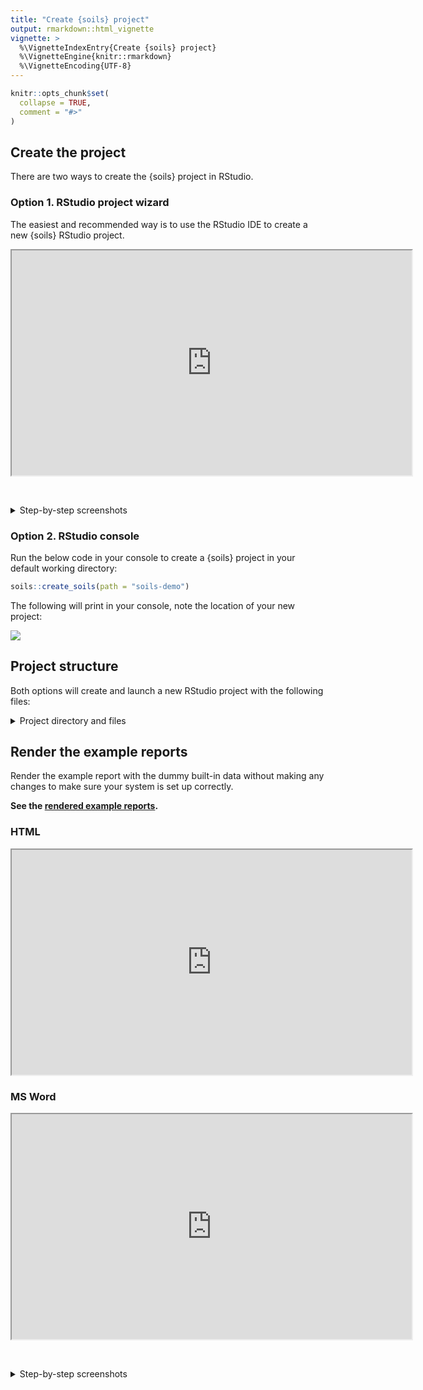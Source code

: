 ```yaml
---
title: "Create {soils} project"
output: rmarkdown::html_vignette
vignette: >
  %\VignetteIndexEntry{Create {soils} project}
  %\VignetteEngine{knitr::rmarkdown}
  %\VignetteEncoding{UTF-8}
---
```


```r
knitr::opts_chunk$set(
  collapse = TRUE,
  comment = "#>"
)
```

## Create the project

There are two ways to create the {soils} project in RStudio.

### Option 1. RStudio project wizard

The easiest and recommended way is to use the RStudio IDE to create a new {soils} RStudio project.

<iframe src="https://drive.google.com/file/d/1My0E5fq5HipvCFCRQyQ4DBmbnqt5KlwV/preview" width="640" height="360" allow="autoplay; fullscreen;">

</iframe>

<br>

<details closed>

<summary>Step-by-step screenshots</summary>

<br> `Open RStudio` \> `File` \> `New Project` \> `New Directory` \> **`Quarto Soil Health Report`**

![](../man/figures/project_wizard-1.png){fig-alt="Screenshot of RStudio New Project Wizard with Quarto Soil Health Report selected."}

Enter your desired directory name, browse to where you want the project to live, and check whether you want the project to open in a new RStudio session.

![](../man/figures/project_wizard-2.png){fig-alt="Screenshot of RStudio New Project Wizard for Quarto Soil Health Report. Enter directory name, path, and check whether you want the project to open in a new RStudio session."}

A new RStudio project will open with the template Quarto report and a script to render all reports. Other documents and resources will appear in the files pane.

![](../man/figures/new_project.png){fig-alt="Screenshot of new RStudio project called demo-soils. A Quarto file called 01_producer-report.qmd is open and there is a tab for an R script called render_reports.R that renders all reports at once. The files pane is open with a project directory full of other Quarto files, styling resources, example images and data."}

</details>

### Option 2. RStudio console

Run the below code in your console to create a {soils} project in your default working directory:

```r
soils::create_soils(path = "soils-demo")
```

The following will print in your console, note the location of your new project:

![](../man/figures/create_soils.png){fig-alt="Output from running soils::create_soils(path = 'soils-demo') in the RStudio console"}

## Project structure

Both options will create and launch a new RStudio project with the following files:

<details closed>

<summary>Project directory and files</summary>

```         
├── 01_producer-report.qmd
├── 02_section-template.qmd
├── 03_project-summary.qmd
├── 04_soil-health-background.qmd
├── 05_physical-measurements.qmd
├── 06_biological-measurements.qmd
├── 07_chemical-measurements.qmd
├── 08_looking-forward.qmd
├── 09_acknowledgement.qmd
├── data
│   ├── data-dictionary.csv
│   └── washi-data.csv
├── images
│   ├── biological.png
│   ├── chemical.png
│   ├── logo.png
│   └── physical.png
├── R
│   └── render-reports.R
├── resources
│   ├── styles.css
│   └── word-template.docx
└── soils-demo.Rproj
```

</details>

## Render the example reports

Render the example report with the dummy built-in data without making any changes to make sure your system is set up correctly.

**See the [rendered example reports](https://wa-department-of-agriculture.github.io/soils/articles/examples.html).**

### HTML

<iframe src="https://drive.google.com/file/d/1qlU0w2EN7nzoH2OGzRWEqhan-g9dVh7e/preview" width="640" height="360" allow="autoplay; fullscreen;">

</iframe>

### MS Word

<iframe src="https://drive.google.com/file/d/1F6PfWzODkTq0j5cVSwagcUMTXkCMhrIr/preview" width="640" height="360" allow="autoplay;fullscreen;">

</iframe>

<br>

<details closed>

<summary>Step-by-step screenshots</summary>

<br> Open `01_producer-report.qmd` and click the `Render` button at the top of the file to generate either the HTML or MS Word report.

If rendering to HTML, you can check the `Render on Save` option to automatically update the preview whenever you save the document.

![](../man/figures/render.png){fig-alt="RStudio Quarto Render button with a dropdown for HTML and MS Word. Render on Save option is checked."}

If the rendered report doesn't immediately open, you can find it in your project directory with the same name as the main Quarto `.qmd` file (`01_producer-report.qmd`). The file will likely be at the top or bottom of your RStudio files pane, depending on how you have your files sorted.

![](../man/figures/rendered_report_location.png){fig-alt="RStudio screenshot of files pane with boxes around the project directory and the two rendered reports titled 01_producer-report.html and 01_producer-report.docx."}

</details>
